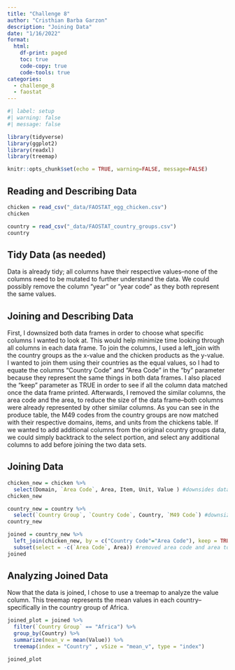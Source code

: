 ```yaml
---
title: "Challenge 8"
author: "Cristhian Barba Garzon"
description: "Joining Data"
date: "1/16/2022"
format:
  html:
    df-print: paged
    toc: true
    code-copy: true
    code-tools: true
categories:
  - challenge_8
  - faostat
---
```


```r
#| label: setup
#| warning: false
#| message: false

library(tidyverse)
library(ggplot2)
library(readxl)
library(treemap)

knitr::opts_chunk$set(echo = TRUE, warning=FALSE, message=FALSE)
```

## Reading and Describing Data


```r

chicken = read_csv("_data/FAOSTAT_egg_chicken.csv")
chicken

country = read_csv("_data/FAOSTAT_country_groups.csv")
country
```
## Tidy Data (as needed)

Data is already tidy; all columns have their respective values--none of the columns need to be mutated to further understand the data. We could possibly remove the column "year" or "year code" as they both represent the same values.

## Joining and Describing Data

First, I downsized both data frames in order to choose what specific columns I wanted to look at. This would help minimize time looking through all columns in each data frame. To join the columns, I used a left_join with the country groups as the x-value and the chicken products as the y-value. I wanted to join them using their countries as the equal values, so I had to equate the columns "Country Code" and "Area Code" in the "by" parameter because they represent the same things in both data frames. I also placed the "keep" parameter as TRUE in order to see if all the column data matched once the data frame printed. Afterwards, I removed the similar columns, the area code and the area, to reduce the size of the data frame--both columns were already represented by other similar columns. As you can see in the produce table, the M49 codes from the country groups are now matched with their respective domains, items, and units from the chickens table. If we wanted to add additional columns from the original country groups data, we could simply backtrack to the select portion, and select any additional columns to add before joining the two data sets. 

## Joining Data
```r

chicken_new = chicken %>%
  select(Domain, `Area Code`, Area, Item, Unit, Value ) #downsides data frame to necessary columns 
chicken_new

country_new = country %>%
  select(`Country Group`, `Country Code`, Country, `M49 Code`) #downsized data frame to necessary columns
country_new

joined = country_new %>%
  left_join(chicken_new, by = c("Country Code"="Area Code"), keep = TRUE) %>% #joins common values from chicken_new to country_new
  subset(select = -c(`Area Code`, Area)) #removed area code and area to clean data/duplicate columns used to join
joined


```


## Analyzing Joined Data
Now that the data is joined, I chose to use a treemap to analyze the value column. This treemap represents the mean values in each country--specifically in the country group of Africa. 

```r

joined_plot = joined %>%
  filter(`Country Group` == "Africa") %>%
  group_by(Country) %>%
  summarize(mean_v = mean(Value)) %>%
  treemap(index = "Country" , vSize = "mean_v", type = "index")

joined_plot


```